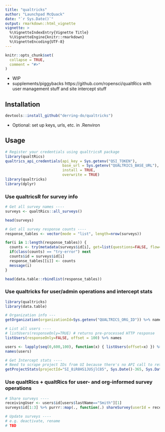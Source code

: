 ```yaml
---
title: "qualtricks"
author: "Launchpad McQuack"
date: "`r Sys.Date()`"
output: rmarkdown::html_vignette
vignette: >
  %\VignetteIndexEntry{Vignette Title}
  %\VignetteEngine{knitr::rmarkdown}
  %\VignetteEncoding{UTF-8}
---
```


```r
knitr::opts_chunk$set(
  collapse = TRUE,
  comment = "#>"
)
```
- WIP
- supplements/piggybacks https://github.com/ropensci/qualtRics with user management stuff and site intercept stuff

## Installation
```r
devtools::install_github("derring-do/qualtricks")
```
* Optional: set up keys, urls, etc. in .Renviron

## Usage
```r
# Register your credentials using qualtricsR package
library(qualtRics)
qualtrics_api_credentials(api_key = Sys.getenv("QSI_TOKEN"),
                          base_url = Sys.getenv("QUALTRICS_BASE_URL"),
                          install = TRUE,
                          overwrite = TRUE)
library(qualtricks)
library(dplyr)
```

### Use qualtricsR for survey info

```r
# Get all survey names ----
surveys <- qualtRics::all_surveys()

head(surveys)

# Get all survey response counts ----
response_tables <- vector(mode = "list", length=nrow(surveys))

for(i in 1:length(response_tables)) {
  counts <- try(metadata(surveys$id[i], get=list(questions=FALSE, flow=FALSE, metadata=FALSE, responsecounts=TRUE))$responsecounts, silent=TRUE)
  if(class(counts) == "try-error") next
  counts$id = surveys$id[i]
  response_tables[[i]] <- counts
  message(i)
}

head(data.table::rbindlist(response_tables))
```
### Use qualtricks for user/admin operations and intercept stats
```r
library(qualtricks)
library(data.table)

# Organization info ---
getOrganization(organizationId=Sys.getenv("QUALTRICS_ORG_ID")) %>% names

# List all users ----
# listUsers(responseOnly=TRUE) # returns pre-processed HTTP response
listUsers(responseOnly=FALSE, offset = 100) %>% names

users <- lapply(seq(0,600,100), function(x) { listUsers(offset=x) }) %>% rbindlist
names(users)

# Get Intercept stats ----
# Need to scrape project IDs from UI because there's no API call to retrieve them
getProjectStats(projectId="SI_8iR8HS1JUSjlC85", Sys.Date()-365, Sys.Date(), dataType = "Impressions", interval="Month") %>% names
```

### Use qualtRics + qualtRics for user- and org-informed survey operations
```r
# Share surveys ----
receivingUser <- users$id[users$lastName=="Smith"][1] 
surveys$id[1:3] %>% purrr::map(., function(.) shareSurvey(userId = receivingUser, surveyId = .))

# Update surveys ----
# e.g. deactivate, rename
# TBD
```

